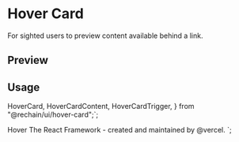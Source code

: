 

<Meta of={HoverCardStories} />

<RadixPrimitiveDocsButton name="hover-card" />

# Hover Card

For sighted users to preview content available behind a link.

## Preview

<Canvas of={HoverCardStories.Default} />

## Usage

  HoverCard,
  HoverCardContent,
  HoverCardTrigger,
} from "@rechain/ui/hover-card";`;

  <HoverCardTrigger>Hover</HoverCardTrigger>
  <HoverCardContent>
    The React Framework - created and maintained by @vercel.
  </HoverCardContent>
</HoverCard>`;

<Source code={importCode} language="ts" dark />
<Source code={usageCode} language="tsx" dark />
